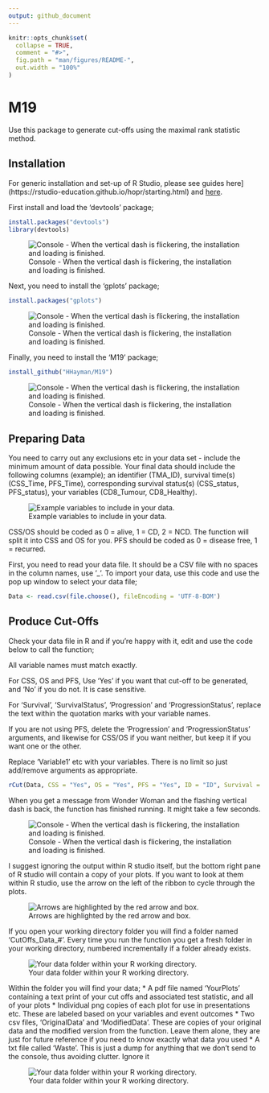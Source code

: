 ```yaml
---
output: github_document
---
```


<!-- README.md is generated from README.Rmd. Please edit that file -->

```r
knitr::opts_chunk$set(
  collapse = TRUE,
  comment = "#>",
  fig.path = "man/figures/README-",
  out.width = "100%"
)
```

# M19

<!-- badges: start -->
<!-- badges: end -->

Use this package to generate cut-offs using the maximal rank statistic method.

## Installation

For generic installation and set-up of R Studio, please see guides here](https://rstudio-education.github.io/hopr/starting.html) and [here](http://www.sthda.com/english/wiki/running-rstudio-and-setting-up-your-working-directory-easy-r-programming).

First install and load the 'devtools' package;

``` r
install.packages("devtools")
library(devtools)
```

![Console - When the vertical dash is flickering, the installation and loading is finished.](images/Devtools_Install.png)

Next, you need to install the 'gplots' package;

``` r
install.packages("gplots")
```

![Console - When the vertical dash is flickering, the installation and loading is finished.](images/gplots_install.png)



Finally, you need to install the 'M19' package;

``` r
install_github("HHayman/M19")
```
![Console - When the vertical dash is flickering, the installation and loading is finished.](images/M19_Install.png)

## Preparing Data

You need to carry out any exclusions etc in your data set - include the minimum amount of data possible. Your final data should include the following columns (example); an identifier (TMA_ID), survival time(s) (CSS_Time, PFS_Time), corresponding survival status(s) (CSS_status, PFS_status), your variables (CD8_Tumour, CD8_Healthy). 

![Example variables to include in your data.](images/Data_Example.png)

CSS/OS should be coded as 0 = alive, 1 = CD, 2 = NCD. The function will split it into CSS and OS for you.
PFS should be coded as 0 = disease free, 1 = recurred. 


First, you need to read your data file. It should be a CSV file with no spaces in the column names, use '_'. To import your data, use this code and use the pop up window to select your data file;

``` r
Data <- read.csv(file.choose(), fileEncoding = 'UTF-8-BOM')
```


## Produce Cut-Offs

Check your data file in R and if you're happy with it, edit and use the code below to call the function;

All variable names must match exactly.

For CSS, OS and PFS, Use 'Yes' if you want that cut-off to be generated, and 'No' if you do not. It is case sensitive.

For 'Survival', 'SurvivalStatus', 'Progression' and 'ProgressionStatus', replace the text within the quotation marks with your variable names. 

If you are not using PFS, delete the 'Progression' and 'ProgressionStatus' arguments, and likewise for CSS/OS if you want neither, but keep it if you want one or the other.

Replace 'Variable1' etc with your variables. There is no limit so just add/remove arguments as appropriate.

``` r 
rCut(Data, CSS = "Yes", OS = "Yes", PFS = "Yes", ID = "ID", Survival = "Survival", SurvivalStatus = "Survival_Status", Progression = "Progression", ProgressionStatus = "ProgressionStatus", Variables = c("Variable1", "Variable2", "Variable3", "Variable4"))
```

When you get a message from Wonder Woman and the flashing vertical dash is back, the function has finished running. It might take a few seconds.

![Console - When the vertical dash is flickering, the installation and loading is finished.](images/Function_Finished.png)

I suggest ignoring the output within R studio itself, but the bottom right pane of R studio will contain a copy of your plots. If you want to look at them within R studio, use the arrow on the left of the ribbon to cycle through the plots.

![Arrows are highlighted by the red arrow and box.](images/Plot_Cycle.png)


If you open your working directory folder you will find a folder named 'CutOffs_Data_#'. Every time you run the function you get a fresh folder in your working directory, numbered incrementally if a folder already exists.

![Your data folder within your R working directory.](images/Data_Folder.png)


Within the folder you will find your data;
* A pdf file named 'YourPlots' containing a text print of your cut offs and associated test statistic, and all of your plots
* Individual png copies of each plot for use in presentations etc. These are labeled based on your variables and event outcomes
* Two csv files, 'OriginalData' and 'ModifiedData'. These are copies of your original data and the modified version from the function. Leave them alone, they are just for future reference if you need to know exactly what data you used
* A txt file called 'Waste'. This is just a dump for anything that we don't send to the console, thus avoiding clutter. Ignore it



![Your data folder within your R working directory.](images/Data_Folder_Contents.png)


